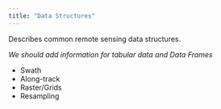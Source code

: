 ```yaml
---
title: "Data Structures"
---
```


Describes common remote sensing data structures.

_We should add information for tabular data and Data Frames_

- Swath  
- Along-track  
- Raster/Grids  
- Resampling